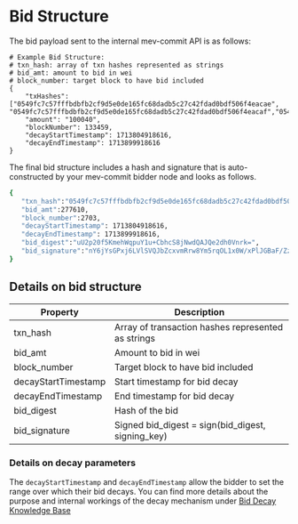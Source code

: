# Bid Structure

The bid payload sent to the internal mev-commit API is as follows:

```text
# Example Bid Structure:
# txn_hash: array of txn hashes represented as strings
# bid_amt: amount to bid in wei
# block_number: target block to have bid included
{
    "txHashes": ["0549fc7c57fffbdbfb2cf9d5e0de165fc68dadb5c27c42fdad0bdf506f4eacae", "0549fc7c57fffbdbfb2cf9d5e0de165fc68dadb5c27c42fdad0bdf506f4eacaf","0549fc7c57fffbdbfb2cf9d5e0de165fc68dadb5c27c42fdad0bdf506f4effff"],
    "amount": "100040",
    "blockNumber": 133459,
    "decayStartTimestamp": 1713804918616,
    "decayEndTimestamp": 1713899918616
}
```

The final bid structure includes a hash and signature that is auto-constructed by your mev-commit bidder node and looks as follows.

```bash
{
   "txn_hash":"0549fc7c57fffbdbfb2cf9d5e0de165fc68dadb5c27c42fdad0bdf506f4eacae,0549fc7c57fffbdbfb2cf9d5e0de165fc68dadb5c27c42fdad0bdf506f4eacaf,0549fc7c57fffbdbfb2cf9d5e0de165fc68dadb5c27c42fdad0bdf506f4effff",
   "bid_amt":277610,
   "block_number":2703,
   "decayStartTimestamp": 1713804918616,
   "decayEndTimestamp": 1713899918616,
   "bid_digest":"uU2p20f5KmehWqpuY1u+CbhcS8jNwdQAJQe2dh0Vnrk=",
   "bid_signature":"nY6jYsGPxj6LVlSVQJbZcxvmRrw8Ym5rqOL1x0W/xPlJGBaF/ZzzjkxiioY/MDiRGvlflSWeoT0fh3aIJiJxAhw="
}
```

## Details on bid structure


| Property | Description                           |
| -------- | ------------------------------------- |
| txn_hash | Array of transaction hashes represented as strings |
| bid_amt  | Amount to bid in wei                  |
| block_number | Target block to have bid included |
| decayStartTimestamp | Start timestamp for bid decay |
| decayEndTimestamp | End timestamp for bid decay |
| bid_digest | Hash of the bid  |
| bid_signature | Signed bid_digest = sign(bid_digest, signing_key) |

### Details on decay parameters
The `decayStartTimestamp` and `decayEndTimestamp` allow the bidder to set the range over which their bid decays. 
You can find more details about the purpose and internal workings of the decay mechanism under [Bid Decay Knowledge Base](/knowledge-base/bid-decay-mechanism)
